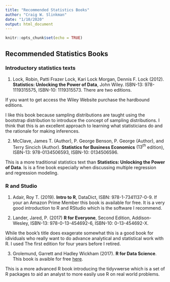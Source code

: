 ```yaml
---
title: "Recommended Statistics Books"
author: "Craig W. Slinkman"
date: "1/10/2020"
output: html_document
---
```


```r
knitr::opts_chunk$set(echo = TRUE)
```

## Recommended Statistics Books

### Introductory statistics texts

1. Lock, Robin, Patti Frazer Lock, Kari Lock Morgan, Dennis F. Lock (2012).  **Statistics: Unlocking the Power of Data**, John Wiley.  ISBN-13: 978-1119315575, ISBN-10: 1119315573.   There are two editions.

If you want to get access the Wiley Website purchase the hardbound editions.  

I like this book because sampling distributions are taught using the bootstrap distribution to introduce the concept of sampling distributions.  I think that this is an excellent approach to learning what statisticians do and the rationale for making inferences.

2. McClave, James T. (Author), P. George Benson, P. George  (Author), and Terry Sincich (Author).  **Statistics for Business Economics** $(13^{th}$ edition), ISBN-13: 978-0134506593, ISBN-10: 0134506596.

This is a more traditional statistics text than **Statistics: Unlocking the Power of Data**.  Is is a fine book especially when discussing multiple regression and regression modeling.

### R and Studio

1. Adair, Roy T. (2019).  **Intro to R**,  DataDict, ISBN: 978-1-7341137-0-9.  If your an Amazon Prime Member this book is available for free.  It is a very good introduction to R and RStudio which is the software I recommend.

2. Lander, Jared, P. (2017)  **R for Everyone**, Second Edition, Addison-Wesley, ISBN-13: 978-0-13-454692-6, ISBN-10: 0-13-454692-X.

While the book's title does exagerate somewhat this is a good book for idividuals who really want to do advance analytical and statistical work with R. I used The first edition for four years before I retired. 

3. Grolemund, Garrett and Hadley Wickham (2017).  **R for Data Science**.  This book is avaible for free [here](https://r4ds.had.co.nz/).

This is a more advanced R book introducing the tidyvwerse which is a set of R packages to aid an analyst to more easily use R on real world problems.  






